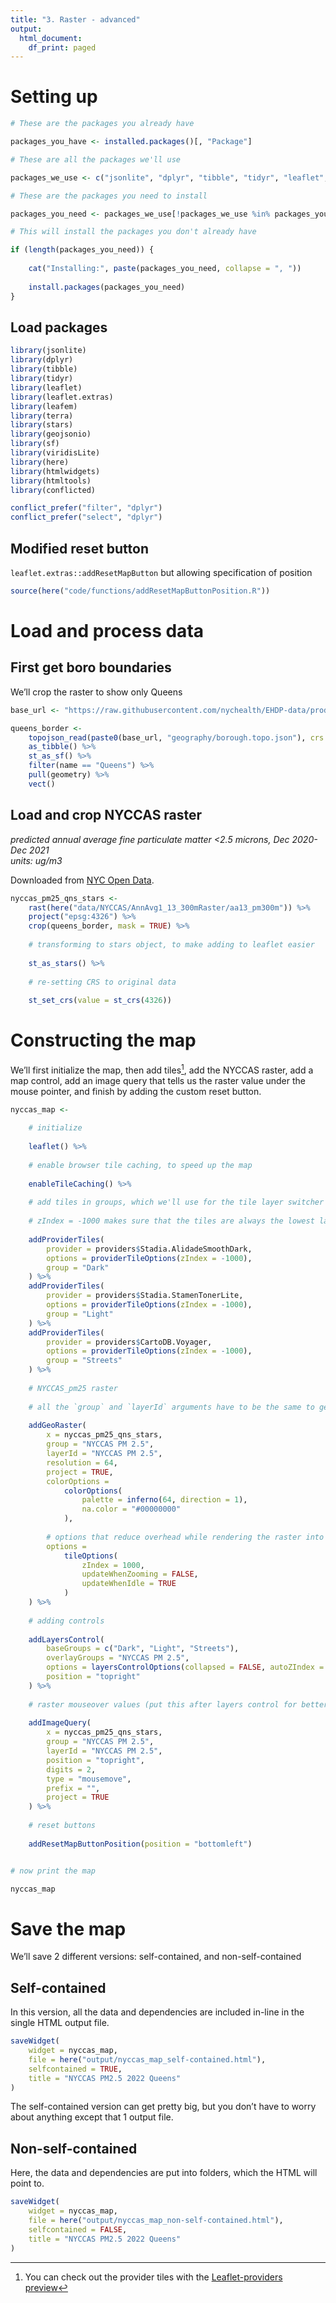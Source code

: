 ```yaml
---
title: "3. Raster - advanced"
output:
  html_document:
    df_print: paged
---
```


# Setting up

<!-- install packages -->

```r

# These are the packages you already have

packages_you_have <- installed.packages()[, "Package"]

# These are all the packages we'll use

packages_we_use <- c("jsonlite", "dplyr", "tibble", "tidyr", "leaflet", "leaflet.extras", "leafem", "terra", "stars", "geojsonio", "sf", "viridisLite", "here", "htmlwidgets", "htmltools", "conflicted")

# These are the packages you need to install

packages_you_need <- packages_we_use[!packages_we_use %in% packages_you_have]

# This will install the packages you don't already have

if (length(packages_you_need)) {
    
    cat("Installing:", paste(packages_you_need, collapse = ", "))
    
    install.packages(packages_you_need)
}

```

## Load packages

```r

library(jsonlite)
library(dplyr)
library(tibble)
library(tidyr)
library(leaflet)
library(leaflet.extras)
library(leafem)
library(terra)
library(stars)
library(geojsonio)
library(sf)
library(viridisLite)
library(here)
library(htmlwidgets)
library(htmltools)
library(conflicted)

conflict_prefer("filter", "dplyr")
conflict_prefer("select", "dplyr")

```


## Modified reset button

`leaflet.extras::addResetMapButton` but allowing specification of position

```r

source(here("code/functions/addResetMapButtonPosition.R"))

```


# Load and process data

## First get boro boundaries

We'll crop the raster to show only Queens

```r

base_url <- "https://raw.githubusercontent.com/nychealth/EHDP-data/production/"

queens_border <- 
    topojson_read(paste0(base_url, "geography/borough.topo.json"), crs = 4326) %>% 
    as_tibble() %>% 
    st_as_sf() %>% 
    filter(name == "Queens") %>% 
    pull(geometry) %>% 
    vect()

```

## Load and crop NYCCAS raster

*predicted annual average fine particulate matter <2.5 microns, Dec 2020-Dec 2021*  
*units: ug/m3*

Downloaded from [NYC Open Data](https://data.cityofnewyork.us/Environment/NYCCAS-Air-Pollution-Rasters/q68s-8qxv/about_data).  

```r

nyccas_pm25_qns_stars <- 
    rast(here("data/NYCCAS/AnnAvg1_13_300mRaster/aa13_pm300m")) %>%
    project("epsg:4326") %>% 
    crop(queens_border, mask = TRUE) %>% 
        
    # transforming to stars object, to make adding to leaflet easier
    
    st_as_stars() %>%
    
    # re-setting CRS to original data
    
    st_set_crs(value = st_crs(4326))

```

# Constructing the map

We'll first initialize the map, then add tiles[^1], add the NYCCAS raster, add a map control, add an image query that tells us the raster value under the mouse pointer, and finish by adding the custom reset button.


```r

nyccas_map <- 
    
    # initialize
    
    leaflet() %>%
    
    # enable browser tile caching, to speed up the map
    
    enableTileCaching() %>%
    
    # add tiles in groups, which we'll use for the tile layer switcher
    
    # zIndex = -1000 makes sure that the tiles are always the lowest layer
    
    addProviderTiles(
        provider = providers$Stadia.AlidadeSmoothDark, 
        options = providerTileOptions(zIndex = -1000),
        group = "Dark"
    ) %>%
    addProviderTiles(
        provider = providers$Stadia.StamenTonerLite, 
        options = providerTileOptions(zIndex = -1000),
        group = "Light"
    ) %>%
    addProviderTiles(
        provider = providers$CartoDB.Voyager, 
        options = providerTileOptions(zIndex = -1000),
        group = "Streets"
    ) %>%
    
    # NYCCAS_pm25 raster
    
    # all the `group` and `layerId` arguments have to be the same to get the raster, image query, and layers control to work (as far as I can tell)
    
    addGeoRaster(
        x = nyccas_pm25_qns_stars,
        group = "NYCCAS PM 2.5",
        layerId = "NYCCAS PM 2.5",
        resolution = 64,
        project = TRUE,
        colorOptions =
            colorOptions(
                palette = inferno(64, direction = 1),
                na.color = "#00000000"
            ),
        
        # options that reduce overhead while rendering the raster into tiles
        options =
            tileOptions(
                zIndex = 1000,
                updateWhenZooming = FALSE,
                updateWhenIdle = TRUE
            )
    ) %>%
    
    # adding controls
    
    addLayersControl(
        baseGroups = c("Dark", "Light", "Streets"),
        overlayGroups = "NYCCAS PM 2.5",
        options = layersControlOptions(collapsed = FALSE, autoZIndex = FALSE),
        position = "topright"
    ) %>%
    
    # raster mouseover values (put this after layers control for better positioning on map)
    
    addImageQuery(
        x = nyccas_pm25_qns_stars,
        group = "NYCCAS PM 2.5",
        layerId = "NYCCAS PM 2.5",
        position = "topright",
        digits = 2,
        type = "mousemove",
        prefix = "",
        project = TRUE
    ) %>%
    
    # reset buttons
    
    addResetMapButtonPosition(position = "bottomleft")


# now print the map

nyccas_map 

```

# Save the map

We'll save 2 different versions: self-contained, and non-self-contained

## Self-contained

In this version, all the data and dependencies are included in-line in the single HTML output file.

```r

saveWidget(
    widget = nyccas_map,
    file = here("output/nyccas_map_self-contained.html"),
    selfcontained = TRUE,
    title = "NYCCAS PM2.5 2022 Queens"
)

```

The self-contained version can get pretty big, but you don't have to worry about anything except that 1 output file.

## Non-self-contained

Here, the data and dependencies are put into folders, which the HTML will point to.

```r

saveWidget(
    widget = nyccas_map,
    file = here("output/nyccas_map_non-self-contained.html"),
    selfcontained = FALSE,
    title = "NYCCAS PM2.5 2022 Queens"
)

```


[^1]: You can check out the provider tiles with the [Leaflet-providers preview](https://leaflet-extras.github.io/leaflet-providers/preview/)
